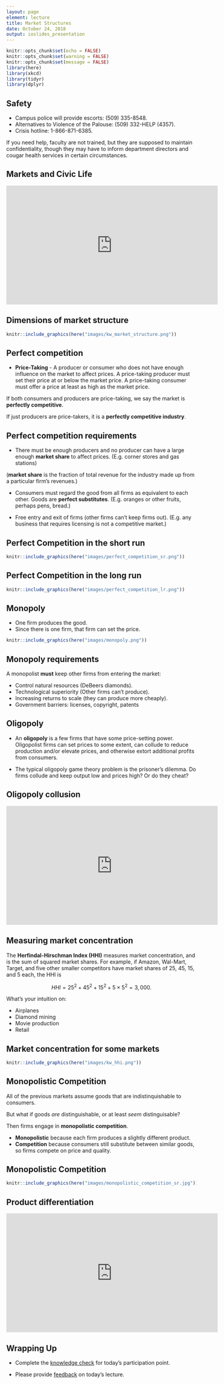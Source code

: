 ```yaml
---
layout: page
element: lecture
title: Market Structures
date: October 24, 2018
output: ioslides_presentation
---
```


```r
knitr::opts_chunk$set(echo = FALSE)
knitr::opts_chunk$set(warning = FALSE)
knitr::opts_chunk$set(message = FALSE)
library(here)
library(xkcd)
library(tidyr)
library(dplyr)
```

## Safety

- Campus police will provide escorts: (509) 335-8548.
- Alternatives to Violence of the Palouse: (509) 332-HELP (4357).
- Crisis hotline: 1-866-871-6385.

If you need help, faculty are not trained, but they are supposed to maintain confidentiality, though they may have to inform department directors and cougar health services in certain circumstances.


## Markets and Civic Life

<iframe width="560" height="315" src="https://www.youtube.com/embed/3nsoN-LS8RQ" frameborder="0" allow="autoplay; encrypted-media" allowfullscreen></iframe>


## Dimensions of market structure

```r
knitr::include_graphics(here("images/kw_market_structure.png"))
```


## Perfect competition

- __Price-Taking__ - A producer or consumer who does not have enough influence on the market to affect prices. A price-taking producer must set their price at or below the market price. A price-taking consumer must offer a price at least as high as the market price.

If both consumers and producers are price-taking, we say the market is __perfectly competitive__.

If just producers are price-takers, it is a __perfectly competitive industry__.


## Perfect competition requirements

- There must be enough producers and no producer can have a large enough __market share__ to affect prices. (E.g. corner stores and gas stations)

(__market share__ is the fraction of total revenue for the industry made up from a particular firm's revenues.)

- Consumers must regard the good from all firms as equivalent to each other. Goods are __perfect substitutes__. (E.g. oranges or other fruits, perhaps pens, bread.)

- Free entry and exit of firms (other firms can't keep firms out). (E.g. any business that requires licensing is not a competitive market.)


## Perfect Competition in the short run

```r
knitr::include_graphics(here("images/perfect_competition_sr.png"))
```


## Perfect Competition in the long run

```r
knitr::include_graphics(here("images/perfect_competition_lr.png"))
```

## Monopoly { .smaller }

- One firm produces the good.
- Since there is one firm, that firm can set the price.

```r
knitr::include_graphics(here("images/monopoly.png"))
```

## Monopoly requirements

A monopolist __must__ keep other firms from entering the market:

- Control natural resources (DeBeers diamonds).
- Technological superiority (Other firms can't produce).
- Increasing returns to scale (they can produce more cheaply).
- Government barriers: licenses, copyright, patents


## Oligopoly

- An __oligopoly__ is a few firms that have some price-setting power. Oligopolist firms can set prices to some extent, can collude to reduce production and/or elevate prices, and otherwise extort additional profits from consumers.

- The typical oligopoly game theory problem is the prisoner's dilemma. Do firms collude and keep output low and prices high? Or do they cheat?


## Oligopoly collusion

<iframe width="560" height="315" src="https://www.youtube.com/embed/fD_Y8hgzpFQ" frameborder="0" allow="autoplay; encrypted-media" allowfullscreen></iframe>


## Measuring market concentration { .smaller }

The __Herfindal-Hirschman Index (HHI)__ measures market concentration, and is the sum of squared market shares. For example, if Amazon, Wal-Mart, Target, and five other smaller competitors have market shares of $25%$, $45%$, $15%$, and $5%$ each, the HHI is

$$HHI = 25^2 + 45^2 + 15^2 + 5 \times 5^2 = 3,000.$$

What's your intuition on:

- Airplanes
- Diamond mining
- Movie production
- Retail


## Market concentration for some markets

```r
knitr::include_graphics(here("images/kw_hhi.png"))
```


## Monopolistic Competition

All of the previous markets assume goods that are indistinquishable to consumers. 

But what if goods *are* distinguishable, or at least *seem* distinguisable?

Then firms engage in __monopolistic competition__.

- __Monopolistic__ because each firm produces a slightly different product.
- __Competition__ because consumers still substitute between similar goods, so firms compete on price and quality.


## Monopolistic Competition

```r
knitr::include_graphics(here("images/monopolistic_competition_sr.jpg"))
```

## Product differentiation

<iframe width="560" height="315" src="https://www.youtube.com/embed/wJfYAJJYMqg" frameborder="0" allow="autoplay; encrypted-media" allowfullscreen></iframe>



## Wrapping Up

* Complete the [knowledge check](https://goo.gl/forms/ljVuosQeTFgthKKg1) for today's participation point.

* Please provide [feedback](https://goo.gl/forms/8SiOwdi19kN8cINJ3) on today's lecture.
